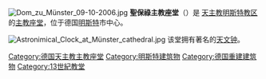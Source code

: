 {{Infobox church
| name                   = 聖保祿主教座堂
| native_name            = Sankt Paulus Dom
| native_name_lang       = German 
| image                  = Bild Muenster St Paulus-Dom.jpg
| imagesize              = 250px
| caption                =
| latd                   = 51
| latm                   = 57
| lats                   = 47
| latNS                  = N
| longd                  = 7
| longm                  = 37
| longs                  = 32
| longEW                 = E
| location               = [[明斯特|明斯特]]
| country                = [[德国|德国]] 
| denomination           = [[罗马天主教|罗马天主教]] 
| founded date           = 1225
| consecrated date       = 1264
| style                  = 
}}
[[Image:Dom_zu_Münster_09-10-2006.jpg|thumb]]
'''聖保祿主教座堂'''（{{lang-de|St.-Paulus-Dom}}）是 [[天主教明斯特教区|天主教明斯特教区]]的[[主教座堂|主教座堂]]，位于德国[[明斯特|明斯特]]市中心。

[[File:Astronimical_Clock_at_Münster_cathedral.jpg|thumb]]
该堂拥有著名的[[天文钟|天文钟]]。

{{coord|51|57|47|N|7|37|32|E|region:DE-NW_type:landmark_source:kolossus-dewiki|display=title}}
[[Category:德国天主教主教座堂|Category:德国天主教主教座堂]]
[[Category:明斯特建筑物|Category:明斯特建筑物]]
[[Category:德国重建建筑物|Category:德国重建建筑物]]
[[Category:13世紀教堂|Category:13世紀教堂]]